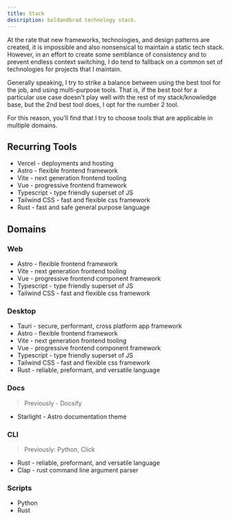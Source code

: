 ```yaml
---
title: Stack
description: boldandbrad technology stack.
---
```


At the rate that new frameworks, technologies, and design patterns are created,
it is impossible and also nonsensical to maintain a static tech stack. However, in an
effort to create some semblance of consistency and to prevent endless context
switching, I do tend to fallback on a common set of technologies for projects
that I maintain.

Generally speaking, I try to strike a balance between using the best tool for
the job, and using multi-purpose tools. That is, if the best tool for a
particular use case doesn't play well with the rest of my stack/knowledge base,
but the 2nd best tool does, I opt for the number 2 tool.

For this reason, you'll find that I try to choose tools that are applicable in
multiple domains.

## Recurring Tools

- Vercel - deployments and hosting
- Astro - flexible frontend framework
- Vite - next generation frontend tooling
- Vue - progressive frontend framework
- Typescript - type friendly superset of JS
- Tailwind CSS - fast and flexible css framework
- Rust - fast and safe general purpose language

## Domains

### Web

- Astro - flexible frontend framework
- Vite - next generation frontend tooling
- Vue - progressive frontend component framework
- Typescript - type friendly superset of JS
- Tailwind CSS - fast and flexible css framework

### Desktop

- Tauri - secure, performant, cross platform app framework
- Astro - flexible frontend framework
- Vite - next generation frontend tooling
- Vue - progressive frontend component framework
- Typescript - type friendly superset of JS
- Tailwind CSS - fast and flexible css framework
- Rust - reliable, preformant, and versatile language

### Docs

> Previously - Docsify

- Starlight - Astro documentation theme

### CLI

> Previously: Python, Click

- Rust - reliable, preformant, and versatile language
- Clap - rust command line argument parser

### Scripts

- Python
- Rust
